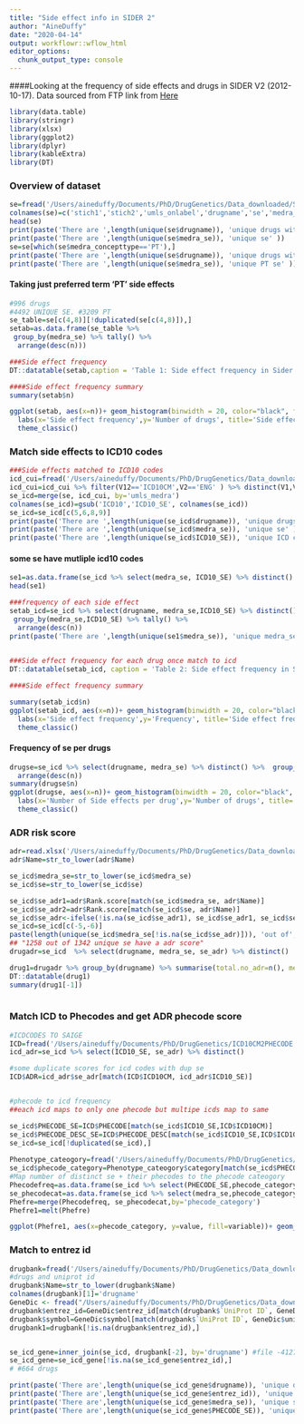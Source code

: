 ```yaml
---
title: "Side effect info in SIDER 2"
author: "AineDuffy"
date: "2020-04-14"
output: workflowr::wflow_html
editor_options:
  chunk_output_type: console
---
```



####Looking at the frequency of side effects and drugs in SIDER V2 (2012-10-17). Data sourced from FTP link from [Here](file:///Users/aineduffy/Documents/PhD/DrugGenetics/DG_WF/docs/siderdata_intial.html) 

```r

library(data.table)
library(stringr)
library(xlsx)
library(ggplot2) 
library(dplyr)
library(kableExtra)
library(DT)
```

### Overview of dataset 
``` r
se=fread('/Users/aineduffy/Documents/PhD/DrugGenetics/Data_downloaded/SIDER 2/meddra_adverse_effects.tsv.gz',data.table=F)
colnames(se)=c('stich1','stich2','umls_onlabel','drugname','se','medra_concepttype','umls_medra','medra_se')
head(se)
print(paste('There are ',length(unique(se$drugname)), 'unique drugs with se' ))
print(paste('There are ',length(unique(se$medra_se)), 'unique se' ))
se=se[which(se$medra_concepttype=='PT'),]
print(paste('There are ',length(unique(se$drugname)), 'unique drugs with se' ))
print(paste('There are ',length(unique(se$medra_se)), 'unique PT se' ))
```
#### Taking just preferred term 'PT' side effects
```r

#996 drugs 
#4492 UNIQUE SE. #3209 PT
se_table=se[c(4,8)][!duplicated(se[c(4,8)]),]
setab=as.data.frame(se_table %>% 
 group_by(medra_se) %>% tally() %>%
  arrange(desc(n)))

###Side effect frequency
DT::datatable(setab,caption = 'Table 1: Side effect frequency in Sider', filter='top',colnames=c('Side effects','Frequency'), editable = TRUE, extensions = 'Buttons', options = list(dom='Bfrtip', buttons='copy','csvHtml15','excel'))

####Side effect frequency summary
summary(setab$n)

ggplot(setab, aes(x=n))+ geom_histogram(binwidth = 20, color="black", fill="light blue") +
  labs(x='Side effect frequency',y='Number of drugs', title='Side effect frequency across SIDER2') +
  theme_classic()

```

### Match side effects to ICD10 codes 
```r
###Side effects matched to ICD10 codes
icd_cui=fread('/Users/aineduffy/Documents/PhD/DrugGenetics/Data_downloaded/MRCONSO.RRF.txt',data.table=F, quote='')
icd_cui=icd_cui %>% filter(V12=='ICD10CM',V2=='ENG' ) %>% distinct(V1,V11) %>% rename(umls_medra=V1,ICD10=V11)
se_icd=merge(se, icd_cui, by='umls_medra')
colnames(se_icd)=gsub('ICD10','ICD10_SE', colnames(se_icd))
se_icd=se_icd[c(5,6,8,9)]
print(paste('There are ',length(unique(se_icd$drugname)), 'unique drugs with se that match to ICD10' ))
print(paste('There are ',length(unique(se_icd$medra_se)), 'unique se' ))
print(paste('There are ',length(unique(se_icd$ICD10_SE)), 'unique ICD codes' ))
``` 

#### some se have mutliple icd10 codes
```r

se1=as.data.frame(se_icd %>% select(medra_se, ICD10_SE) %>% distinct() %>% group_by(medra_se) %>% filter(n()>1))
head(se1)

###frequency of each side effect 
setab_icd=se_icd %>% select(drugname, medra_se,ICD10_SE) %>% distinct() %>% 
 group_by(medra_se,ICD10_SE) %>% tally() %>%
  arrange(desc(n))
print(paste('There are ',length(unique(se1$medra_se)), 'unique medra_se with duplicate ICD10 codes' ))

 
###Side effect frequency for each drug once match to icd
DT::datatable(setab_icd, caption = 'Table 2: Side effect frequency in Sider matched to ICD10 code',filter='top', colnames=c('Side effects','ICD10'  ,'Frequency'), editable = TRUE, extensions = 'Buttons', options = list(dom='Bfrtip', buttons='copy'))

####Side effect frequency summary

summary(setab_icd$n)
ggplot(setab_icd, aes(x=n))+ geom_histogram(binwidth = 20, color="black", fill="light blue") +
  labs(x='Side effect frequency',y='Frequency', title='Side effect frequency which match to ICD10 codes') +
  theme_classic()
```

#### Frequency of se per drugs

```r
drugse=se_icd %>% select(drugname, medra_se) %>% distinct() %>%  group_by(drugname) %>% tally() %>%
  arrange(desc(n))
summary(drugse$n)
ggplot(drugse, aes(x=n))+ geom_histogram(binwidth = 20, color="black", fill="light blue") +
  labs(x='Number of Side effects per drug',y='Number of drugs', title='Number of Side effects per drug') +
  theme_classic()

```

### ADR risk score
```r

adr=read.xlsx('/Users/aineduffy/Documents/PhD/DrugGenetics/Data_downloaded/ADR_rankscore.xlsx', sheetIndex=1)
adr$Name=str_to_lower(adr$Name)

se_icd$medra_se=str_to_lower(se_icd$medra_se)
se_icd$se=str_to_lower(se_icd$se)

se_icd$se_adr1=adr$Rank.score[match(se_icd$medra_se, adr$Name)]
se_icd$se_adr2=adr$Rank.score[match(se_icd$se, adr$Name)]
se_icd$se_adr<-ifelse(!is.na(se_icd$se_adr1), se_icd$se_adr1, se_icd$se_adr2)
se_icd=se_icd[c(-5,-6)]
paste(length(unique(se_icd$medra_se[!is.na(se_icd$se_adr)])), 'out of', length(unique(se_icd$medra_se)), 'unique se have a adr score')
## "1258 out of 1342 unique se have a adr score"
drugadr=se_icd  %>% select(drugname, medra_se, se_adr) %>% distinct()

drug1=drugadr %>% group_by(drugname) %>% summarise(total.no_adr=n(), meanadr=mean(se_adr, na.rm=T), sd=sd(se_adr, na.rm = T))
DT::datatable(drug1)
summary(drug1[-1])
  
```

### Match ICD to Phecodes and get ADR phecode score

```r

#ICDCODES TO SAIGE
ICD=fread('/Users/aineduffy/Documents/PhD/DrugGenetics/ICD10CM2PHECODE.csv',data.table=F)
icd_adr=se_icd %>% select(ICD10_SE, se_adr) %>% distinct()

#some duplicate scores for icd codes with dup se 
ICD$ADR=icd_adr$se_adr[match(ICD$ICD10CM, icd_adr$ICD10_SE)]


#phecode to icd frequency 
##each icd maps to only one phecode but multipe icds map to same 

se_icd$PHECODE_SE=ICD$PHECODE[match(se_icd$ICD10_SE,ICD$ICD10CM)]
se_icd$PHECODE_DESC_SE=ICD$PHECODE_DESC[match(se_icd$ICD10_SE,ICD$ICD10CM)]
se_icd=se_icd[!duplicated(se_icd),]
 
Phenotype_cateogory=fread('/Users/aineduffy/Documents/PhD/DrugGenetics/Data_downloaded/phecode_definitions1.2.csv',data.table=F)
se_icd$phecode_category=Phenotype_cateogory$category[match(se_icd$PHECODE_SE, Phenotype_cateogory$phecode)]
#Map number of distinct se + their phecodes to the phecode cateogory
Phecodefreq=as.data.frame(se_icd %>% select(PHECODE_SE,phecode_category) %>% distinct() %>% group_by(phecode_category)   %>% tally(name = 'number_phecodes'))
se_phecodecat=as.data.frame(se_icd %>% select(medra_se,phecode_category) %>% distinct() %>% group_by(phecode_category) %>% tally(name = 'number_se'))
Phefre=merge(Phecodefreq, se_phecodecat,by='phecode_category')
Phefre1=melt(Phefre)                         

ggplot(Phefre1, aes(x=phecode_category, y=value, fill=variable))+ geom_bar(stat = "identity",position='dodge') +theme_classic()+theme(axis.text.x = element_text(angle=-90)) + labs(x='Phecode cateogories', y='Number of side effects') 

```

### Match to entrez id  

```r

drugbank=fread('/Users/aineduffy/Documents/PhD/DrugGenetics/Data_downloaded/Target Drug-UniProt Links_ALL.csv',data.table=F, select=c(2,4))
#drugs and uniprot id
drugbank$Name=str_to_lower(drugbank$Name)
colnames(drugbank)[1]='drugname'
GeneDic <- fread("/Users/aineduffy/Documents/PhD/DrugGenetics/Data_downloaded/GeneDictionary.txt", data.table = FALSE, select=c(2,19,26))
drugbank$entrez_id=GeneDic$entrez_id[match(drugbank$`UniProt ID`, GeneDic$uniprot_ids)]
drugbank$symbol=GeneDic$symbol[match(drugbank$`UniProt ID`, GeneDic$uniprot_ids)]
drugbank1=drugbank[!is.na(drugbank$entrez_id),]


se_icd_gene=inner_join(se_icd, drugbank[-2], by='drugname') #file -412794 rows
se_icd_gene=se_icd_gene[!is.na(se_icd_gene$entrez_id),]
# #664 drugs 

print(paste('There are',length(unique(se_icd_gene$drugname)), 'unique drugs'))
print(paste('There are',length(unique(se_icd_gene$entrez_id)), 'unique genes'))
print(paste('There are',length(unique(se_icd_gene$medra_se)), 'unique se and out of these', length(unique(se_icd_gene$medra_se[!is.na(se_icd_gene$se_adr)])), 'has an adr score'))
print(paste('There are',length(unique(se_icd_gene$PHECODE_SE)), 'unique phecodes and out of these', length(unique(se_icd_gene$PHECODE_SE[!is.na(se_icd_gene$se_adr)])), 'has an adr score'))
```

